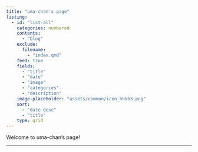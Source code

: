 ```yaml
---
title: "uma-chan's page"
listing:
  - id: "list-all"
    categories: numbered
    contents:
      - "blog"
    exclude:
      filename:
        - "index.qmd"
    feed: true
    fields:
      - "title"
      - "date"
      - "image"
      - "categories"
      - "description"
    image-placeholder: "assets/common/icon_hhkb3.png"
    sort:
      - "date desc"
      - "title"
    type: grid
---
```


Welcome to uma-chan's page!

---

::: {#list-all}
:::

